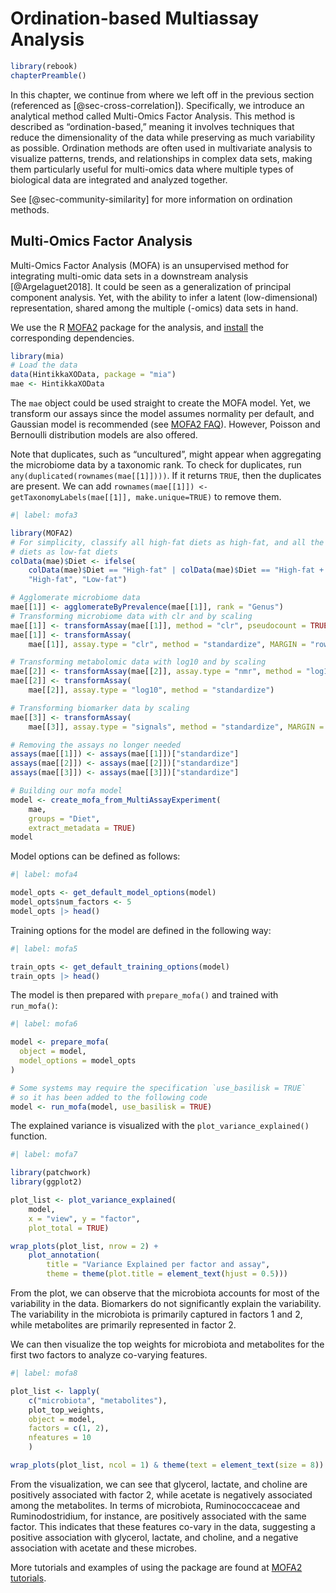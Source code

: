 # Ordination-based Multiassay Analysis {#sec-multiassay_ordination}

```r
library(rebook)
chapterPreamble()
```

In this chapter, we continue from where we left off in the previous section
(referenced as [@sec-cross-correlation]). Specifically, we introduce an
analytical method called Multi-Omics Factor Analysis. This method is described
as "ordination-based," meaning it involves techniques that reduce the
dimensionality of the data while preserving as much variability as possible.
Ordination methods are often used in multivariate analysis to visualize
patterns, trends, and relationships in complex data sets, making them
particularly useful for multi-omics data where multiple types of biological
data are integrated and analyzed together.

See [@sec-community-similarity] for more information on ordination methods.

## Multi-Omics Factor Analysis {#sec-mofa}

Multi-Omics Factor Analysis (MOFA) is an unsupervised method for integrating
multi-omic data sets in a downstream analysis [@Argelaguet2018]. It could be
seen as a generalization of principal component analysis. Yet, with the ability
to infer a latent (low-dimensional) representation, shared among the multiple
(-omics) data sets in hand.

We use the R [MOFA2](https://biofam.github.io/MOFA2/index.html)
package for the analysis, and
[install](https://biofam.github.io/MOFA2/installation.html) the
corresponding dependencies.

```r
library(mia)
# Load the data
data(HintikkaXOData, package = "mia")
mae <- HintikkaXOData
```

The `mae` object could be used straight to create the MOFA model. Yet,
we transform our assays since the model assumes normality per
default, and Gaussian model is recommended
(see [MOFA2 FAQ](https://biofam.github.io/MOFA2/faq.html)). However, Poisson and
Bernoulli distribution models are also offered.

Note that duplicates, such as "uncultured", might appear when aggregating the
microbiome data by a taxonomic rank. To check for duplicates, run
`any(duplicated(rownames(mae[[1]])))`. If it returns `TRUE`, then the
duplicates are present. We can add
`rownames(mae[[1]]) <- getTaxonomyLabels(mae[[1]], make.unique=TRUE)` to
remove them.

```r
#| label: mofa3

library(MOFA2)
# For simplicity, classify all high-fat diets as high-fat, and all the low-fat
# diets as low-fat diets
colData(mae)$Diet <- ifelse(
    colData(mae)$Diet == "High-fat" | colData(mae)$Diet == "High-fat + XOS",
    "High-fat", "Low-fat")

# Agglomerate microbiome data
mae[[1]] <- agglomerateByPrevalence(mae[[1]], rank = "Genus")
# Transforming microbiome data with clr and by scaling
mae[[1]] <- transformAssay(mae[[1]], method = "clr", pseudocount = TRUE)
mae[[1]] <- transformAssay(
    mae[[1]], assay.type = "clr", method = "standardize", MARGIN = "rows")

# Transforming metabolomic data with log10 and by scaling
mae[[2]] <- transformAssay(mae[[2]], assay.type = "nmr", method = "log10")
mae[[2]] <- transformAssay(
    mae[[2]], assay.type = "log10", method = "standardize")

# Transforming biomarker data by scaling
mae[[3]] <- transformAssay(
    mae[[3]], assay.type = "signals", method = "standardize", MARGIN = "rows")

# Removing the assays no longer needed
assays(mae[[1]]) <- assays(mae[[1]])["standardize"]
assays(mae[[2]]) <- assays(mae[[2]])["standardize"]
assays(mae[[3]]) <- assays(mae[[3]])["standardize"]

# Building our mofa model
model <- create_mofa_from_MultiAssayExperiment(
    mae,
    groups = "Diet",
    extract_metadata = TRUE)
model
```

Model options can be defined as follows:

```r
#| label: mofa4

model_opts <- get_default_model_options(model)
model_opts$num_factors <- 5
model_opts |> head()
```

Training options for the model are defined in the following way:

```r
#| label: mofa5

train_opts <- get_default_training_options(model)
train_opts |> head()
```

The model is then prepared  with `prepare_mofa()` and trained with `run_mofa()`:

```r
#| label: mofa6

model <- prepare_mofa(
  object = model,
  model_options = model_opts
)

# Some systems may require the specification `use_basilisk = TRUE`
# so it has been added to the following code
model <- run_mofa(model, use_basilisk = TRUE)
```

The explained variance is visualized with the `plot_variance_explained()` function.

```r
#| label: mofa7

library(patchwork)
library(ggplot2)

plot_list <- plot_variance_explained(
    model,
    x = "view", y = "factor",
    plot_total = TRUE)

wrap_plots(plot_list, nrow = 2) +
    plot_annotation(
        title = "Variance Explained per factor and assay",
        theme = theme(plot.title = element_text(hjust = 0.5)))
```

From the plot, we can observe that the microbiota accounts for most of the
variability in the data. Biomarkers do not significantly explain the
variability. The variability in the microbiota is primarily captured in factors
1 and 2, while metabolites are primarily represented in factor 2.

We can then visualize the top weights for microbiota and metabolites for
the first two factors to analyze co-varying features.

```r
#| label: mofa8

plot_list <- lapply(
    c("microbiota", "metabolites"),
    plot_top_weights,
    object = model,
    factors = c(1, 2),
    nfeatures = 10
    )

wrap_plots(plot_list, ncol = 1) & theme(text = element_text(size = 8))
```

From the visualization, we can see that glycerol, lactate, and choline are
positively associated with factor 2, while acetate is negatively associated
among the metabolites. In terms of microbiota, Ruminococcaceae and
Ruminodostridium, for instance, are positively associated with the same factor.
This indicates that these features co-vary in the data, suggesting a positive
association with glycerol, lactate, and choline, and a negative association
with acetate and these microbes.

More tutorials and examples of using the package are found at
[MOFA2 tutorials](https://biofam.github.io/MOFA2/tutorials.html).
